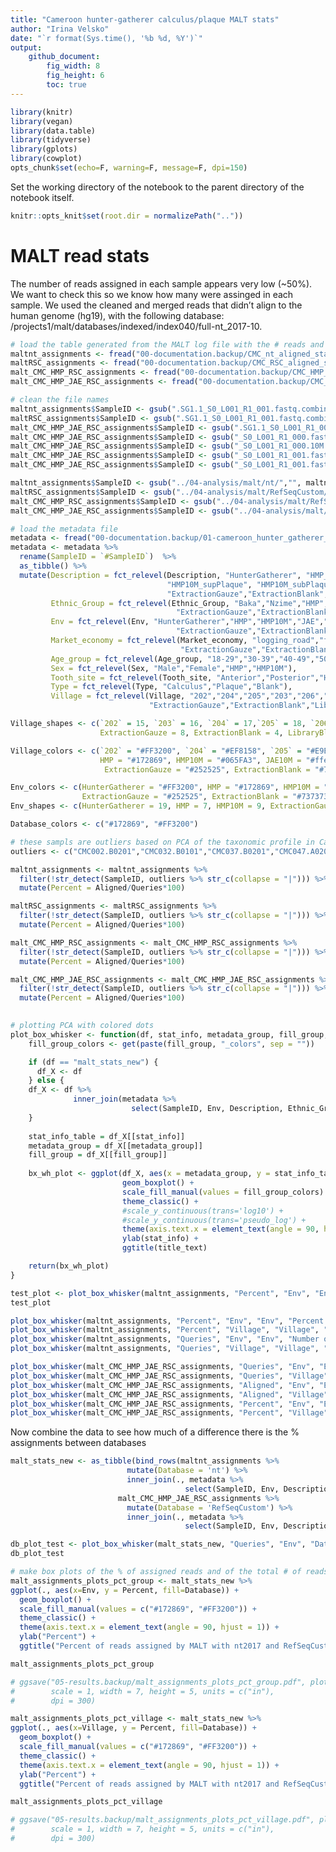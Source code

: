 ```yaml
---
title: "Cameroon hunter-gatherer calculus/plaque MALT stats"
author: "Irina Velsko"
date: "`r format(Sys.time(), '%b %d, %Y')`"
output:
    github_document:
        fig_width: 8
        fig_height: 6
        toc: true
---
```



```r
library(knitr)
library(vegan)
library(data.table)
library(tidyverse)
library(gplots)
library(cowplot)
opts_chunk$set(echo=F, warning=F, message=F, dpi=150)
```

Set the working directory of the notebook to the parent directory of the 
notebook itself.  

```r
knitr::opts_knit$set(root.dir = normalizePath(".."))
```

# MALT read stats
The number of reads assigned in each sample appears very low (~50%). We want to check this so we know how many were assinged in each sample. We used the cleaned and merged reads that didn't align to the human genome (hg19), with the following database: /projects1/malt/databases/indexed/index040/full-nt_2017-10. 
```r
# load the table generated from the MALT log file with the # reads and # aligned reads
maltnt_assignments <- fread("00-documentation.backup/CMC_nt_aligned_stats.tsv")
maltRSC_assignments <- fread("00-documentation.backup/CMC_RSC_aligned_stats.tsv")
malt_CMC_HMP_RSC_assignments <- fread("00-documentation.backup/CMC_HMP_RSC_aligned_stats.tsv")
malt_CMC_HMP_JAE_RSC_assignments <- fread("00-documentation.backup/CMC_HMP_JAE_RSC_aligned_stats.tsv")

# clean the file names
maltnt_assignments$SampleID <- gsub(".SG1.1_S0_L001_R1_001.fastq.combined.fq.prefixed.extractunmapped.bam.rma6","", maltnt_assignments$SampleID)
maltRSC_assignments$SampleID <- gsub(".SG1.1_S0_L001_R1_001.fastq.combined.fq.prefixed.extractunmapped.bam.rma6","", maltRSC_assignments$SampleID)
malt_CMC_HMP_JAE_RSC_assignments$SampleID <- gsub(".SG1.1_S0_L001_R1_001.fastq.combined.fq.prefixed.extractunmapped.bam.rma6","", malt_CMC_HMP_JAE_RSC_assignments$SampleID)
malt_CMC_HMP_JAE_RSC_assignments$SampleID <- gsub("_S0_L001_R1_000.fastq.combined.fq.prefixed.extractunmapped.bam.rma6","", malt_CMC_HMP_JAE_RSC_assignments$SampleID)
malt_CMC_HMP_JAE_RSC_assignments$SampleID <- gsub("_S0_L001_R1_000.10M.fastq.combined.fq.prefixed.extractunmapped.bam.rma6","_10M", malt_CMC_HMP_JAE_RSC_assignments$SampleID)
malt_CMC_HMP_JAE_RSC_assignments$SampleID <- gsub("_S0_L001_R1_001.fastq.combined.fq.prefixed.extractunmapped.bam.rma6","", malt_CMC_HMP_JAE_RSC_assignments$SampleID)
malt_CMC_HMP_JAE_RSC_assignments$SampleID <- gsub("_S0_L001_R1_001.fastq.combined.fq.prefixed.extractunmapped.bam.10M.rma6","_10M", malt_CMC_HMP_JAE_RSC_assignments$SampleID)

maltnt_assignments$SampleID <- gsub("../04-analysis/malt/nt/","", maltnt_assignments$SampleID)
maltRSC_assignments$SampleID <- gsub("../04-analysis/malt/RefSeqCustom/","", maltRSC_assignments$SampleID)
malt_CMC_HMP_RSC_assignments$SampleID <- gsub("../04-analysis/malt/RefSeqCustom/","", malt_CMC_HMP_RSC_assignments$SampleID)
malt_CMC_HMP_JAE_RSC_assignments$SampleID <- gsub("../04-analysis/malt/RefSeqCustom/","", malt_CMC_HMP_JAE_RSC_assignments$SampleID)

# load the metadata file
metadata <- fread("00-documentation.backup/01-cameroon_hunter_gatherer_metadata.tsv")
metadata <- metadata %>%
  rename(SampleID = `#SampleID`)  %>%
  as_tibble() %>%
  mutate(Description = fct_relevel(Description, "HunterGatherer", "HMP_supPlaque", "HMP_subPlaque",
                                   "HMP10M_supPlaque", "HMP10M_subPlaque","JAE","JAE10M",
                                   "ExtractionGauze","ExtractionBlank","LibraryBlank"),
         Ethnic_Group = fct_relevel(Ethnic_Group, "Baka","Nzime","HMP","HMP10M","JAE","JAE10M",
                                     "ExtractionGauze","ExtractionBlank","LibraryBlank"),
         Env = fct_relevel(Env, "HunterGatherer","HMP","HMP10M","JAE","JAE10M",
                                     "ExtractionGauze","ExtractionBlank","LibraryBlank"),
         Market_economy = fct_relevel(Market_economy, "logging_road","forrest_camp","farming","Industrial",
                                      "ExtractionGauze","ExtractionBlank","LibraryBlank"),
         Age_group = fct_relevel(Age_group, "18-29","30-39","40-49","50-59","60+","HMP","HMP10M"),
         Sex = fct_relevel(Sex, "Male","Female","HMP","HMP10M"),
         Tooth_site = fct_relevel(Tooth_site, "Anterior","Posterior","HMP","HMP10M"),
         Type = fct_relevel(Type, "Calculus","Plaque","Blank"),
         Village = fct_relevel(Village, "202","204","205","203","206","HMP","HMP10M","JAE","JAE10M",
                               "ExtractionGauze","ExtractionBlank","LibraryBlank"))
```

```r
Village_shapes <- c(`202` = 15, `203` = 16, `204` = 17,`205` = 18, `206` = 25, HMP = 7, HMP10M = 9,
                    ExtractionGauze = 8, ExtractionBlank = 4, LibraryBlank = 3)

Village_colors <- c(`202` = "#FF3200", `204` = "#EF8158", `205` = "#E9BD8E", `203` = "#CBDDA7", `206` = "#38BCAD",
                    HMP = "#172869", HMP10M = "#065FA3", JAE10M = "#ffeda0", JAE = "#feb24c",
                     ExtractionGauze = "#252525", ExtractionBlank = "#737373", LibraryBlank = "#bdbdbd")

Env_colors <- c(HunterGatherer = "#FF3200", HMP = "#172869", HMP10M = "#065FA3", JAE10M = "#ffeda0", JAE = "#feb24c",
                ExtractionGauze = "#252525", ExtractionBlank = "#737373", LibraryBlank = "#bdbdbd")
Env_shapes <- c(HunterGatherer = 19, HMP = 7, HMP10M = 9, ExtractionGauze = 8, ExtractionBlank = 4, LibraryBlank = 3)

Database_colors <- c("#172869", "#FF3200")
```

```r
# these sampls are outliers based on PCA of the taxonomic profile in Cameroon_h-g_taxonomy.Rmd
outliers <- c("CMC002.B0201","CMC032.B0101","CMC037.B0201","CMC047.A0201","EXB059.A1901","EXB059.A1301","EXB059.A1101","EXB059.A0901")

```


```r
maltnt_assignments <- maltnt_assignments %>%
  filter(!str_detect(SampleID, outliers %>% str_c(collapse = "|"))) %>%
  mutate(Percent = Aligned/Queries*100)

maltRSC_assignments <- maltRSC_assignments %>%
  filter(!str_detect(SampleID, outliers %>% str_c(collapse = "|"))) %>%
  mutate(Percent = Aligned/Queries*100)

malt_CMC_HMP_RSC_assignments <- malt_CMC_HMP_RSC_assignments %>%
  filter(!str_detect(SampleID, outliers %>% str_c(collapse = "|"))) %>%
  mutate(Percent = Aligned/Queries*100)

malt_CMC_HMP_JAE_RSC_assignments <- malt_CMC_HMP_JAE_RSC_assignments %>%
  filter(!str_detect(SampleID, outliers %>% str_c(collapse = "|"))) %>%
  mutate(Percent = Aligned/Queries*100)
 
```

```r

# plotting PCA with colored dots
plot_box_whisker <- function(df, stat_info, metadata_group, fill_group,title_text) {
    fill_group_colors <- get(paste(fill_group, "_colors", sep = ""))

    if (df == "malt_stats_new") {
      df_X <- df
    } else {
    df_X <- df %>%
              inner_join(metadata %>%
                           select(SampleID, Env, Description, Ethnic_Group, Age_group, Sex, Market_economy, Village, Tooth_site, Type), by = "SampleID")
    }
    
    stat_info_table = df_X[[stat_info]]
    metadata_group = df_X[[metadata_group]]
    fill_group = df_X[[fill_group]]
    
    bx_wh_plot <- ggplot(df_X, aes(x = metadata_group, y = stat_info_table, fill = fill_group)) +
                         geom_boxplot() +
                         scale_fill_manual(values = fill_group_colors) +
                         theme_classic() +
                         #scale_y_continuous(trans='log10') +
                         #scale_y_continuous(trans='pseudo_log') +
                         theme(axis.text.x = element_text(angle = 90, hjust = 1)) +
                         ylab(stat_info) +
                         ggtitle(title_text)

    return(bx_wh_plot)
}

test_plot <- plot_box_whisker(maltnt_assignments, "Percent", "Env", "Env", "Percent of reads assigned by MALT with nt2017")
test_plot
```


```r

plot_box_whisker(maltnt_assignments, "Percent", "Env", "Env", "Percent of reads assigned by MALT with nt2017")
plot_box_whisker(maltnt_assignments, "Percent", "Village", "Village", "Percent of reads assigned by MALT with nt2017")
plot_box_whisker(maltnt_assignments, "Queries", "Env", "Env", "Number of reads assigned by MALT with nt2017")
plot_box_whisker(maltnt_assignments, "Queries", "Village", "Village", "Number of reads assigned by MALT with nt2017")

```

```r

plot_box_whisker(malt_CMC_HMP_JAE_RSC_assignments, "Queries", "Env", "Env", "Number of reads submitted to MALT for classification")
plot_box_whisker(malt_CMC_HMP_JAE_RSC_assignments, "Queries", "Village", "Village", "Number of reads submitted to MALT for classification")
plot_box_whisker(malt_CMC_HMP_JAE_RSC_assignments, "Aligned", "Env", "Env", "Number of reads assigned by MALT with RefSeqCustom")
plot_box_whisker(malt_CMC_HMP_JAE_RSC_assignments, "Aligned", "Village", "Village", "Number of reads assigned by MALT with RefSeqCustom")
plot_box_whisker(malt_CMC_HMP_JAE_RSC_assignments, "Percent", "Env", "Env", "Percent of reads assigned by MALT with RefSeqCustom")
plot_box_whisker(malt_CMC_HMP_JAE_RSC_assignments, "Percent", "Village", "Village", "Percent of reads assigned by MALT with RefSeqCustom")

```


Now combine the data to see how much of a difference there is the % assignments between databases
```r

malt_stats_new <- as_tibble(bind_rows(maltnt_assignments %>%
                          mutate(Database = 'nt') %>%
                          inner_join(., metadata %>%
                                       select(SampleID, Env, Description, Ethnic_Group, Age_group, Sex, Market_economy, Village, Tooth_site, Type), by = "SampleID"),
                        malt_CMC_HMP_JAE_RSC_assignments %>%
                          mutate(Database = 'RefSeqCustom') %>%
                          inner_join(., metadata %>%
                                       select(SampleID, Env, Description, Ethnic_Group, Age_group, Sex, Market_economy, Village, Tooth_site, Type), by = "SampleID")))

db_plot_test <- plot_box_whisker(malt_stats_new, "Queries", "Env", "Database", "Percent of reads assigned by MALT with nt2017 and RefSeqCustom")
db_plot_test

# make box plots of the % of assigned reads and of the total # of reads
malt_assignments_plots_pct_group <- malt_stats_new %>%
ggplot(., aes(x=Env, y = Percent, fill=Database)) +
  geom_boxplot() +
  scale_fill_manual(values = c("#172869", "#FF3200")) +
  theme_classic() +
  theme(axis.text.x = element_text(angle = 90, hjust = 1)) +
  ylab("Percent") +
  ggtitle("Percent of reads assigned by MALT with nt2017 and RefSeqCustom")

malt_assignments_plots_pct_group

# ggsave("05-results.backup/malt_assignments_plots_pct_group.pdf", plot = malt_assignments_plots_pct_group, device = "pdf",
#        scale = 1, width = 7, height = 5, units = c("in"),
#        dpi = 300)

malt_assignments_plots_pct_village <- malt_stats_new %>%
ggplot(., aes(x=Village, y = Percent, fill=Database)) +
  geom_boxplot() +
  scale_fill_manual(values = c("#172869", "#FF3200")) +
  theme_classic() +
  theme(axis.text.x = element_text(angle = 90, hjust = 1)) +
  ylab("Percent") +
  ggtitle("Percent of reads assigned by MALT with nt2017 and RefSeqCustom")

malt_assignments_plots_pct_village

# ggsave("05-results.backup/malt_assignments_plots_pct_village.pdf", plot = malt_assignments_plots_pct_village, device = "pdf",
#        scale = 1, width = 7, height = 5, units = c("in"),
#        dpi = 300)

```



